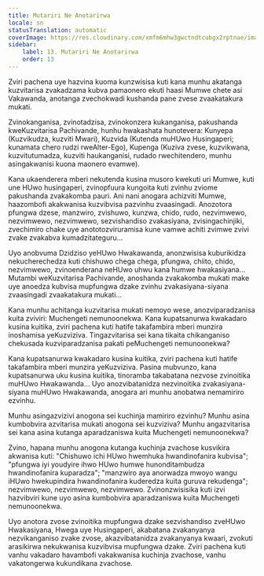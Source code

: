 ```yaml
---
title: Mutariri Ne Anotarirwa
locale: sn
statusTranslation: automatic
coverImage: https://res.cloudinary.com/xmfm6mhw3gwctndtcubgx2rptnae/image/upload/v1740468922/small_cover_tratado_de_psicologia_revolucionaria_a4c0dca4e0.webp
sidebar:
    label: 13. Mutariri Ne Anotarirwa
    order: 13
---
```

Zviri pachena uye hazvina kuoma kunzwisisa kuti kana munhu akatanga kuzvitarisa zvakadzama kubva pamaonero ekuti haasi Mumwe chete asi Vakawanda, anotanga zvechokwadi kushanda pane zvese zvaakatakura mukati.

Zvinokanganisa, zvinotadzisa, zvinokonzera kukanganisa, pakushanda kweKuzvitarisa Pachivande, hunhu hwakashata hunotevera: Kunyepa (Kuzvikudza, kuzviti Mwari), Kuzvida (Kutenda muHUwo Husingaperi; kunamata chero rudzi rweAlter-Ego), Kupenga (Kuziva zvese, kuzvikwana, kuzvitutumadza, kuzviti haukanganisi, rudado rwechitendero, munhu asingakwanisi kuona maonero evamwe).

Kana ukaenderera mberi nekutenda kusina musoro kwekuti uri Mumwe, kuti une HUwo husingaperi, zvinopfuura kungoita kuti zvinhu zviome pakushanda zvakakomba pauri. Ani nani anogara achizviti Mumwe, haazombofi akakwanisa kuzvibvisa pazvinhu zvaasingadi. Anozotora pfungwa dzese, manzwiro, zvishuwo, kunzwa, chido, rudo, nezvimwewo, nezvimwewo, nezvimwewo, sezvishandiso zvakasiyana, zvisingachinjiki, zvechimiro chake uye anototozviruramisa kune vamwe achiti zvimwe zvivi zvake zvakabva kumadzitateguru...

Uyo anobvuma Dzidziso yeHUwo Hwakawanda, anonzwisisa kuburikidza nekucherechedza kuti chishuwo chega chega, pfungwa, chiito, chido, nezvimwewo, zvinoenderana neHUwo uhwu kana humwe hwakasiyana... Mutambi weKuzvitarisa Pachivande, anoshanda zvakakomba mukati make uye anoedza kubvisa mupfungwa dzake zvinhu zvakasiyana-siyana zvaasingadi zvaakatakura mukati...

Kana munhu achitanga kuzvitarisa mukati nemoyo wese, anozviparadzanisa kuita zviviri: Muchengeti nemunoonekwa. Kana kupatsanurwa kwakadaro kusina kuitika, zviri pachena kuti hatife takafambira mberi munzira inoshamisa yeKuzviziva. Tingazvitarisa sei kana tikaita chikanganiso chekusada kuzviparadzanisa pakati peMuchengeti nemunoonekwa?

Kana kupatsanurwa kwakadaro kusina kuitika, zviri pachena kuti hatife takafambira mberi munzira yeKuzviziva. Pasina mubvunzo, kana kupatsanurwa uku kusina kuitika, tinoramba takabatana nezvose zvinoitika muHUwo Hwakawanda... Uyo anozvibatanidza nezvinoitika zvakasiyana-siyana muHUwo Hwakawanda, anogara ari munhu anobatwa nemamiriro ezvinhu.

Munhu asingazvizivi anogona sei kuchinja mamiriro ezvinhu? Munhu asina kumbobvira azvitarisa mukati anogona sei kuzviziva? Munhu angazvitarisa sei kana asina kutanga aparadzaniswa kuita Muchengeti nemunoonekwa?

Zvino, hapana munhu anogona kutanga kuchinja zvachose kusvikira akwanisa kuti: "Chishuwo ichi HUwo hwemhuka hwandinofanira kubvisa"; "pfungwa iyi youdyire ihwo HUwo humwe hunonditambudza hwandinofanira kuparadza"; "manzwiro aya anorwadza mwoyo wangu iHUwo hwekupindira hwandinofanira kuderedza kuita guruva rekudenga"; nezvimwewo, nezvimwewo, nezvimwewo. Zvinonzwisisika kuti izvi hazvibviri kune uyo asina kumbobvira aparadzaniswa kuita Muchengeti nemunoonekwa.

Uyo anotora zvose zvinoitika mupfungwa dzake sezvishandiso zveHUwo Hwakasiyana, Hwega uye Husingaperi, akabatana zvakanyanya nezvikanganiso zvake zvose, akazvibatanidza zvakanyanya kwaari, zvokuti arasikirwa nekukwanisa kuzvibvisa mupfungwa dzake. Zviri pachena kuti vanhu vakadaro havambofi vakakwanisa kuchinja zvachose, vanhu vakatongerwa kukundikana zvachose.

